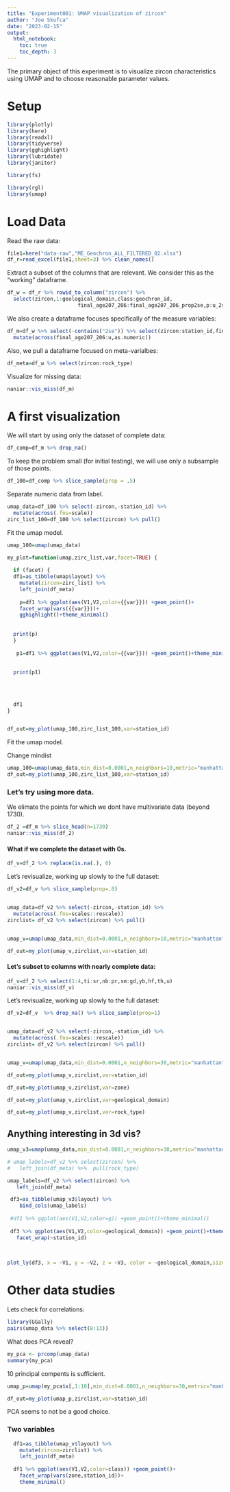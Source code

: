 ```yaml
---
title: "Experiment001: UMAP visualization of zircon"
author: "Joe Skufca"
date: "2023-02-15"
output: 
  html_notebook:
    toc: true
    toc_depth: 3
---
```


The primary object of this experiment is to visualize zircon characteristics using UMAP and to choose reasonable parameter values.



# Setup

```r
library(plotly)
library(here)
library(readxl)
library(tidyverse)
library(gghighlight)
library(lubridate)
library(janitor)

library(fs)

library(rgl)
library(umap)
```


# Load Data

Read the raw data:

```r
file1=here("data-raw","ME_Geochron_ALL_FILTERED_02.xlsx")
df_r=read_excel(file1,sheet=3) %>% clean_names() 

```

Extract a subset of the columns that are relevant.  We consider this as the "working" dataframe.

```r
df_w = df_r %>% rowid_to_column("zircon") %>%
  select(zircon,1:geological_domain,class:geochron_id,
                       final_age207_206:final_age207_206_prop2se,p:u_2se)
```

We also create a dataframe focuses specifically of the measure variables:

```r
df_m=df_w %>% select(-contains("2se")) %>% select(zircon:station_id,final_age207_206:u ) %>%
  mutate(across(final_age207_206:u,as.numeric))
```

Also, we pull a dataframe focused on meta-varialbes:

```r
df_meta=df_w %>% select(zircon:rock_type)
```


Visualize for missing data:

```r
naniar::vis_miss(df_m)
```

# A first visualization


We will start by using only the dataset of complete data:



```r
df_comp=df_m %>% drop_na()
```


To keep the problem small (for initial testing), we will use only a subsample of those points.

```r
df_100=df_comp %>% slice_sample(prop = .5)
```


Separate numeric data from label.

```r
umap_data=df_100 %>% select(-zircon,-station_id) %>%
  mutate(across(.fns=scale))
zirc_list_100=df_100 %>% select(zircon) %>% pull()
```




Fit the umap model.
```r
umap_100=umap(umap_data)
```

```r
my_plot=function(umap,zirc_list,var,facet=TRUE) {
  
  if (facet) {
  df1=as_tibble(umap$layout) %>%
    mutate(zircon=zirc_list) %>% 
    left_join(df_meta) 
  
    p=df1 %>% ggplot(aes(V1,V2,color={{var}})) +geom_point()+
    facet_wrap(vars({{var}}))+
    gghighlight()+theme_minimal()
  
  
  print(p)
  }
  
   p1=df1 %>% ggplot(aes(V1,V2,color={{var}})) +geom_point()+theme_minimal()
  
  
  print(p1)
  
  
  
  
  df1
}


df_out=my_plot(umap_100,zirc_list_100,var=station_id)
```


Fit the umap model.

Change mindist
```r
umap_100=umap(umap_data,min_dist=0.0001,n_neighbors=10,metric="manhattan")
df_out=my_plot(umap_100,zirc_list_100,var=station_id)
```




### Let's try using more data.


We elimate the points for which we dont have multivariate data (beyond 1730).

```r
df_2 =df_m %>% slice_head(n=1730)
naniar::vis_miss(df_2)
```


#### What if we complete the dataset with 0s.
```r
df_v=df_2 %>% replace(is.na(.), 0)
```


Let's revisualize, working up slowly to the full dataset:

```r
df_v2=df_v %>% slice_sample(prop=.8)


umap_data=df_v2 %>% select(-zircon,-station_id) %>%
  mutate(across(.fns=scales::rescale))
zirclist= df_v2 %>% select(zircon) %>% pull()


umap_v=umap(umap_data,min_dist=0.0001,n_neighbors=10,metric="manhattan")

df_out=my_plot(umap_v,zirclist,var=station_id)
```

#### Let's subset to columns with nearly complete data:

```r
df_v=df_2 %>% select(1:4,ti:sr,nb:pr,sm:gd,yb,hf,th,u)
naniar::vis_miss(df_v)
```


Let's revisualize, working up slowly to the full dataset:

```r
df_v2=df_v  %>% drop_na() %>% slice_sample(prop=1)


umap_data=df_v2 %>% select(-zircon,-station_id) %>%
  mutate(across(.fns=scales::rescale))
zirclist= df_v2 %>% select(zircon) %>% pull()


umap_v=umap(umap_data,min_dist=0.0001,n_neighbors=30,metric="manhattan")

```
 
```r
df_out=my_plot(umap_v,zirclist,var=station_id)
```

```r
df_out=my_plot(umap_v,zirclist,var=zone)
```

```r
df_out=my_plot(umap_v,zirclist,var=geological_domain)
```

```r
df_out=my_plot(umap_v,zirclist,var=rock_type)
```

## Anything interesting in 3d vis?


```r
umap_v3=umap(umap_data,min_dist=0.0001,n_neighbors=30,metric="manhattan",n_components=3)
```

```r
# umap_labels=df_v2 %>% select(zircon) %>%
#   left_join(df_meta) %>%  pull(rock_type)

umap_labels=df_v2 %>% select(zircon) %>%
   left_join(df_meta)

 df3=as_tibble(umap_v3$layout) %>%
    bind_cols(umap_labels)
 
 #df1 %>% ggplot(aes(V1,V2,color=g)) +geom_point()+theme_minimal()
 
 df3 %>% ggplot(aes(V1,V2,color=geological_domain)) +geom_point()+theme_minimal()+
   facet_wrap(~station_id)
 
 
```

```r
plot_ly(df3, x = ~V1, y = ~V2, z = ~V3, color = ~geological_domain,size=3)

```

# Other data studies

Lets check for correlations:

```r
library(GGally)
pairs(umap_data %>% select(8:13))
```


What does PCA reveal?

```r
my_pca <- prcomp(umap_data)
summary(my_pca)
```

10 principal compents is sufficient.

```r
umap_p=umap(my_pca$x[,1:10],min_dist=0.0001,n_neighbors=30,metric="manhattan")

df_out=my_plot(umap_p,zirclist,var=station_id)
```

PCA seems to not be a good choice.

### Two variables


```r
  df1=as_tibble(umap_v$layout) %>%
    mutate(zircon=zirclist) %>% 
    left_join(df_meta) 
  
  df1 %>% ggplot(aes(V1,V2,color=class)) +geom_point()+
    facet_wrap(vars(zone,station_id))+
    theme_minimal()
  
```
